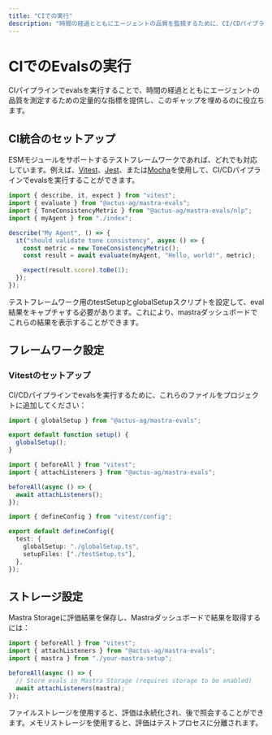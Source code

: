 ```yaml
---
title: "CIでの実行"
description: "時間の経過とともにエージェントの品質を監視するために、CI/CDパイプラインでMastraの評価を実行する方法を学びましょう。"
---
```


# CIでのEvalsの実行

CIパイプラインでevalsを実行することで、時間の経過とともにエージェントの品質を測定するための定量的な指標を提供し、このギャップを埋めるのに役立ちます。

## CI統合のセットアップ

ESMモジュールをサポートするテストフレームワークであれば、どれでも対応しています。例えば、[Vitest](https://vitest.dev/)、[Jest](https://jestjs.io/)、または[Mocha](https://mochajs.org/)を使用して、CI/CDパイプラインでevalsを実行することができます。

```typescript copy showLineNumbers filename="src/mastra/agents/index.test.ts"
import { describe, it, expect } from "vitest";
import { evaluate } from "@actus-ag/mastra-evals";
import { ToneConsistencyMetric } from "@actus-ag/mastra-evals/nlp";
import { myAgent } from "./index";

describe("My Agent", () => {
  it("should validate tone consistency", async () => {
    const metric = new ToneConsistencyMetric();
    const result = await evaluate(myAgent, "Hello, world!", metric);

    expect(result.score).toBe(1);
  });
});
```

テストフレームワーク用のtestSetupとglobalSetupスクリプトを設定して、eval結果をキャプチャする必要があります。これにより、mastraダッシュボードでこれらの結果を表示することができます。

## フレームワーク設定

### Vitestのセットアップ

CI/CDパイプラインでevalsを実行するために、これらのファイルをプロジェクトに追加してください：

```typescript copy showLineNumbers filename="globalSetup.ts"
import { globalSetup } from "@actus-ag/mastra-evals";

export default function setup() {
  globalSetup();
}
```

```typescript copy showLineNumbers filename="testSetup.ts"
import { beforeAll } from "vitest";
import { attachListeners } from "@actus-ag/mastra-evals";

beforeAll(async () => {
  await attachListeners();
});
```

```typescript copy showLineNumbers filename="vitest.config.ts"
import { defineConfig } from "vitest/config";

export default defineConfig({
  test: {
    globalSetup: "./globalSetup.ts",
    setupFiles: ["./testSetup.ts"],
  },
});
```

## ストレージ設定

Mastra Storageに評価結果を保存し、Mastraダッシュボードで結果を取得するには：

```typescript copy showLineNumbers filename="testSetup.ts"
import { beforeAll } from "vitest";
import { attachListeners } from "@actus-ag/mastra-evals";
import { mastra } from "./your-mastra-setup";

beforeAll(async () => {
  // Store evals in Mastra Storage (requires storage to be enabled)
  await attachListeners(mastra);
});
```

ファイルストレージを使用すると、評価は永続化され、後で照会することができます。メモリストレージを使用すると、評価はテストプロセスに分離されます。
